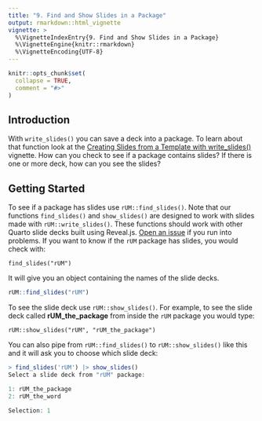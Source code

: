 ```yaml
---
title: "9. Find and Show Slides in a Package"
output: rmarkdown::html_vignette
vignette: >
  %\VignetteIndexEntry{9. Find and Show Slides in a Package}
  %\VignetteEngine{knitr::rmarkdown}
  %\VignetteEncoding{UTF-8}
---
```


```r
knitr::opts_chunk$set(
  collapse = TRUE,
  comment = "#>"
)
```

## Introduction

With `write_slides()` you can save a deck into a package. To learn about that function look at the [Creating Slides from a Template with write_slides()](ah_write_slides.html) vignette. How can you check to see if a package contains slides? If there is one or more deck, how can you see the slides?

## Getting Started

To see if a package has slides use `rUM::find_slides()`. Note that our functions `find_slides()` and `show_slides()` are designed to work with slides made with `rUM::write_slides()`. These functions should work with other Quarto slide decks built using Reveal.js. [Open an issue](https://github.com/RaymondBalise/rUM/issues) if you run into problems. If you want to know if the `rUM` package has slides, you would check with:

`find_slides("rUM")`
 
It will give you an object containing the names of the slide decks. 
 
```r
rUM::find_slides("rUM")
```

To see the slide deck use `rUM::show_slides()`. For example, to see the slide deck called **rUM_the_package** from inside the `rUM` package you would type:

`rUM::show_slides("rUM", "rUM_the_package")`

You can also pipe from `rUM::find_slides()` to `rUM::show_slides()` like this and it will ask you to choose which slide deck:

```r
> find_slides('rUM') |> show_slides()
Select a slide deck from "rUM" package: 

1: rUM_the_package
2: rUM_the_word

Selection: 1
```

